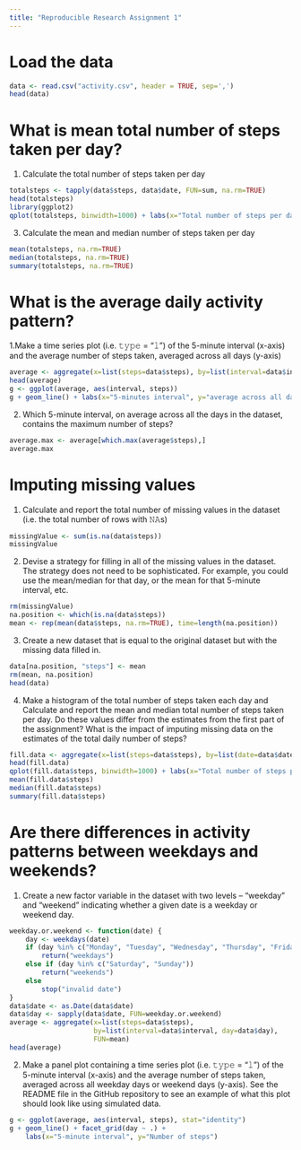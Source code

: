 ```yaml
---
title: "Reproducible Research Assignment 1"
---
```


# Load the data
```r
data <- read.csv("activity.csv", header = TRUE, sep=',')
head(data)
```

# What is mean total number of steps taken per day?
1. Calculate the total number of steps taken per day
```r
totalsteps <- tapply(data$steps, data$date, FUN=sum, na.rm=TRUE)
head(totalsteps)
library(ggplot2)
qplot(totalsteps, binwidth=1000) + labs(x="Total number of steps per day")
```

3. Calculate the mean and median number of steps taken per day
```r
mean(totalsteps, na.rm=TRUE)
median(totalsteps, na.rm=TRUE)
summary(totalsteps, na.rm=TRUE)
```

# What is the average daily activity pattern?

1.Make a time series plot (i.e. 𝚝𝚢𝚙𝚎 = "𝚕") of the 5-minute interval (x-axis) and the average number of steps taken, averaged across all days (y-axis)
```r
average <- aggregate(x=list(steps=data$steps), by=list(interval=data$interval), FUN=sum, na.rm=TRUE)
head(average)
g <- ggplot(average, aes(interval, steps))
g + geom_line() + labs(x="5-minutes interval", y="average across all days")
```

2. Which 5-minute interval, on average across all the days in the dataset, contains the maximum number of steps?
```r
average.max <- average[which.max(average$steps),]
average.max
```

# Imputing missing values
1. Calculate and report the total number of missing values in the dataset (i.e. the total number of rows with 𝙽𝙰s)
```r
missingValue <- sum(is.na(data$steps))
missingValue
```

2. Devise a strategy for filling in all of the missing values in the dataset. The strategy does not need to be sophisticated. For example, you could use the mean/median for that day, or the mean for that 5-minute interval, etc.
```r
rm(missingValue)
na.position <- which(is.na(data$steps))
mean <- rep(mean(data$steps, na.rm=TRUE), time=length(na.position))
```

3. Create a new dataset that is equal to the original dataset but with the missing data filled in.
```r
data[na.position, "steps"] <- mean
rm(mean, na.position)
head(data)
```

4. Make a histogram of the total number of steps taken each day and Calculate and report the mean and median total number of steps taken per day. Do these values differ from the estimates from the first part of the assignment? What is the impact of imputing missing data on the estimates of the total daily number of steps?
```r
fill.data <- aggregate(x=list(steps=data$steps), by=list(date=data$date), FUN=sum)
head(fill.data)
qplot(fill.data$steps, binwidth=1000) + labs(x="Total number of steps per day")
mean(fill.data$steps)
median(fill.data$steps)
summary(fill.data$steps)
```

# Are there differences in activity patterns between weekdays and weekends?
1. Create a new factor variable in the dataset with two levels – “weekday” and “weekend” indicating whether a given date is a weekday or weekend day.
```r
weekday.or.weekend <- function(date) {
    day <- weekdays(date)
    if (day %in% c("Monday", "Tuesday", "Wednesday", "Thursday", "Friday"))
        return("weekdays")
    else if (day %in% c("Saturday", "Sunday"))
        return("weekends")
    else
        stop("invalid date")
}
data$date <- as.Date(data$date)
data$day <- sapply(data$date, FUN=weekday.or.weekend)
average <- aggregate(x=list(steps=data$steps), 
                     by=list(interval=data$interval, day=data$day), 
                     FUN=mean)
head(average)
```

2. Make a panel plot containing a time series plot (i.e. 𝚝𝚢𝚙𝚎 = "𝚕") of the 5-minute interval (x-axis) and the average number of steps taken, averaged across all weekday days or weekend days (y-axis). See the README file in the GitHub repository to see an example of what this plot should look like using simulated data.
```r
g <- ggplot(average, aes(interval, steps), stat="identity")
g + geom_line() + facet_grid(day ~ .) +
    labs(x="5-minute interval", y="Number of steps")
```

